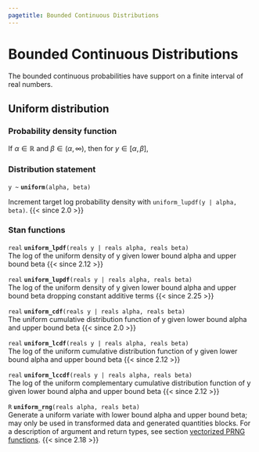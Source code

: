 ```yaml
---
pagetitle: Bounded Continuous Distributions
---
```


# Bounded Continuous Distributions



The bounded continuous probabilities have support on a finite interval
of real numbers.


## Uniform distribution

### Probability density function

If $\alpha \in \mathbb{R}$ and $\beta \in (\alpha,\infty)$, then for
$y \in [\alpha,\beta]$, \begin{equation*} \text{Uniform}(y|\alpha,\beta) =
\frac{1}{\beta - \alpha} . \end{equation*}

### Distribution statement

`y ~ ` **`uniform`**`(alpha, beta)`

Increment target log probability density with `uniform_lupdf(y | alpha, beta)`.
{{< since 2.0 >}}
<!-- real; uniform ~; -->
\index{{\tt \bfseries uniform }!sampling statement|hyperpage}

### Stan functions

<!-- real; uniform_lpdf; (reals y | reals alpha, reals beta); -->
\index{{\tt \bfseries uniform\_lpdf }!{\tt (reals y \textbar\ reals alpha, reals beta): real}|hyperpage}

`real` **`uniform_lpdf`**`(reals y | reals alpha, reals beta)`<br>\newline
The log of the uniform density of y given lower bound alpha and upper
bound beta
{{< since 2.12 >}}

<!-- real; uniform_lupdf; (reals y | reals alpha, reals beta); -->
\index{{\tt \bfseries uniform\_lupdf }!{\tt (reals y \textbar\ reals alpha, reals beta): real}|hyperpage}

`real` **`uniform_lupdf`**`(reals y | reals alpha, reals beta)`<br>\newline
The log of the uniform density of y given lower bound alpha and upper
bound beta dropping constant additive terms
{{< since 2.25 >}}

<!-- real; uniform_cdf; (reals y | reals alpha, reals beta); -->
\index{{\tt \bfseries uniform\_cdf }!{\tt (reals y  \textbar\ reals alpha, reals beta): real}|hyperpage}

`real` **`uniform_cdf`**`(reals y | reals alpha, reals beta)`<br>\newline
The uniform cumulative distribution function of y given lower bound
alpha and upper bound beta
{{< since 2.0 >}}

<!-- real; uniform_lcdf; (reals y | reals alpha, reals beta); -->
\index{{\tt \bfseries uniform\_lcdf }!{\tt (reals y \textbar\ reals alpha, reals beta): real}|hyperpage}

`real` **`uniform_lcdf`**`(reals y | reals alpha, reals beta)`<br>\newline
The log of the uniform cumulative distribution function of y given
lower bound alpha and upper bound beta
{{< since 2.12 >}}

<!-- real; uniform_lccdf; (reals y | reals alpha, reals beta); -->
\index{{\tt \bfseries uniform\_lccdf }!{\tt (reals y \textbar\ reals alpha, reals beta): real}|hyperpage}

`real` **`uniform_lccdf`**`(reals y | reals alpha, reals beta)`<br>\newline
The log of the uniform complementary cumulative distribution function
of y given lower bound alpha and upper bound beta
{{< since 2.12 >}}

<!-- R; uniform_rng; (reals alpha, reals beta); -->
\index{{\tt \bfseries uniform\_rng  }!{\tt (reals alpha, reals beta): R}|hyperpage}

`R` **`uniform_rng`**`(reals alpha, reals beta)`<br>\newline
Generate a uniform variate with lower bound alpha and upper bound
beta; may only be used in transformed data and generated quantities blocks. For a
description of argument and return types, see section
[vectorized PRNG functions](conventions_for_probability_functions.qmd#prng-vectorization).
{{< since 2.18 >}}
